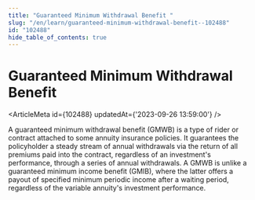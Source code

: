 ```yaml
---
title: "Guaranteed Minimum Withdrawal Benefit "
slug: "/en/learn/guaranteed-minimum-withdrawal-benefit--102488"
id: "102488"
hide_table_of_contents: true
---
```



# Guaranteed Minimum Withdrawal Benefit 

<ArticleMeta id={102488} updatedAt={'2023-09-26 13:59:00'} />
<div className='border-solid border-b border-t-0 my-4 border-[var(--ifm-color-gray-300)]' />

A guaranteed minimum withdrawal benefit (GMWB) is a type of rider or contract attached to some annuity insurance policies. It guarantees the policyholder a steady stream of annual withdrawals via the return of all premiums paid into the contract, regardless of an investment's performance, through a series of annual withdrawals. A GMWB is unlike a guaranteed minimum income benefit (GMIB), where the latter offers a payout of specified minimum periodic income after a waiting period, regardless of the variable annuity's investment performance.

